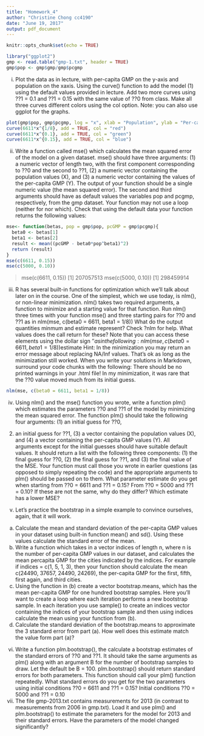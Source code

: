 ```yaml
---
title: "Homework_4"
author: "Christine Chong cc4190"
date: "June 19, 2017"
output: pdf_document
---
```


```r
knitr::opts_chunk$set(echo = TRUE)
```

```r
library("ggplot2")
gmp <- read.table("gmp-1.txt", header = TRUE)
gmp$pop <- gmp$gmp/gmp$pcgmp
```

i. Plot the data as in lecture, with per-capita GMP on the y-axis and population on the xaxis.
Using the curve() function to add the model (1) using the default values provided
in lecture. Add two more curves using ??1 = 0.1 and ??1 = 0.15 with the same value of
??0 from class. Make all three curves different colors using the col option. Note: you
can also use ggplot for the graphs.
```r
plot(gmp$pop, gmp$pcgmp, log = "x", xlab = "Population", ylab = "Per-capita Economic Output")
curve(6611*x^{1/8}, add = TRUE, col = "red")
curve(6611*x^{0.1}, add = TRUE, col = "green")
curve(6611*x^{0.15}, add = TRUE, col = "blue")


```

ii. Write a function called mse() which calculates the mean squared error of the model on a
given dataset. mse() should have three arguments: (1) a numeric vector of length two,
with the first component corresponding to ??0 and the second to ??1, (2) a numeric vector
containing the population values (X), and (3) a numeric vector containing the values
of the per-capita GMP (Y). The output of your function should be a single numeric
value (the mean squared error). The second and third arguments should have as default
values the variables pop and pcgmp, respectively, from the gmp dataset. Your function
may not use a loop (neither for nor which). Check that using the default data
your function returns the following values:

```r
mse<- function(betas, pop = gmp$pop, pcGMP = gmp$pcgmp){
  beta0 <- betas[1]
  beta1 <- betas[2]
  result <- mean((pcGMP - beta0*pop^beta1)^2)
  return (result)
}
mse(c(6611, 0.15))
mse(c(5000, 0.10))
```
> mse(c(6611, 0.15))
[1] 207057513
> mse(c(5000, 0.10))
[1] 298459914

iii. R has several built-in functions for optimization which we'll talk about later on in the
course. One of the simplest, which we use today, is nlm(), or non-linear minimization.
nlm() takes two required arguments, a function to minimize and a starting value for
that function. Run nlm() three times with your function mse() and three starting pairs
for ??0 and ??1 as in
nlm(mse, c(beta0 = 6611, beta1 = 1/8))
What do the output quantities minmum and estimate represent? Check ?nlm for help.
What values does the call return for these? Note that you can access these elements
using the dollar sign '$' as in the following:
nlm(mse, c(beta0 = 6611, beta1 = 1/8))$estimate
Hint: In the minimization you may return an error message about replacing NA/Inf
values. That's ok as long as the minimization still worked. When you write your
solutions in Markdown, surround your code chunks with the following:
There should be no printed warnings in your .html file! In my minimization, it
was rare that the ??0 value moved much from its initial guess.
```r
nlm(mse, c(beta0 = 6611, beta1 = 1/8))
```

iv. Using nlm() and the mse() function you wrote, write a function plm() which estimates
the parameters ??0 and ??1 of the model by minimizing the mean squared error. The
function plm() should take the following four arguments: (1) an initial guess for ??0,
(2) an initial guess for ??1, (3) a vector containing the population values (X), and (4) a
vector containing the per-capita GMP values (Y). All arguments except for the initial
guesses should have suitable default values. It should return a list with the following
three components: (1) the final guess for ??0, (2) the final guess for ??1, and (3) the
final value of the MSE. Your function must call those you wrote in earlier questions (as
opposed to simply repeating the code) and the appropriate arguments to plm() should
be passed on to them.
What parameter estimate do you get when starting from ??0 = 6611 and ??1 = 0.15?
From ??0 = 5000 and ??1 = 0.10? If these are not the same, why do they differ? Which
estimate has a lower MSE?
v. Let's practice the bootstrap in a simple example to convince ourselves, again, that it
will work.
(a) Calculate the mean and standard deviation of the per-capita GMP values in your
dataset using built-in function mean() and sd(). Using these values calculate the
standard error of the mean.
(b) Write a function which takes in a vector indices of length n, where n is the
number of per-capita GMP values in our dataset, and calculates the mean percapita
GMP for the cities indicated by the indices. For example if indices =
c(1, 5, 1, 3), then your function should calculate the mean c(24490, 37657,
24490, 24269), the per-capita GMP for the first, fifth, first again, and third cities.
(c) Using the function in (b) create a vector bootstrap.means, which has the mean
per-capita GMP for one hundred bootstrap samples. Here you'll want to create a
loop where each iteration performs a new bootstrap sample. In each iteration you
use sample() to create an indices vector containing the indices of your bootstrap
sample and then using indices calculate the mean using your function from (b).
(d) Calculate the standard deviation of the bootstrap.means to approximate the
3
standard error from part (a). How well does this estimate match the value form
part (a)?
vi. Write a function plm.bootstrap(), the calculate a bootstrap estimates of the standard
errors of ??0 and ??1. It should take the same arguments as plm() along with an
argument B for the number of bootstrap samples to draw. Let the default be B = 100.
plm.bootstrap() should return standard errors for both parameters. This function
should call your plm() function repeatedly. What standard errors do you get for the
two parameters using initial conditions ??0 = 6611 and ??1 = 0.15? Initial conditions
??0 = 5000 and ??1 = 0.10
vii. The file gmp-2013.txt contains measurements for 2013 (in contrast to measurements
from 2006 in gmp.txt). Load it and use plm() and plm.bootstrap() to estimate the
parameters for the model for 2013 and their standard errors. Have the parameters of
the model changed significantly?
